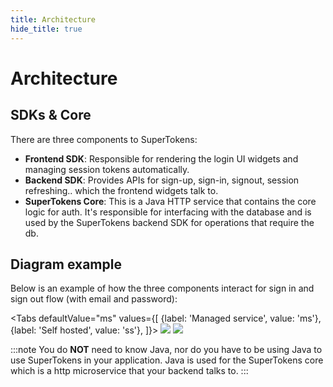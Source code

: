 ```yaml
---
title: Architecture
hide_title: true
---
```


# Architecture


## SDKs & Core
There are three components to SuperTokens:
- **Frontend SDK**: Responsible for rendering the login UI widgets and managing session tokens automatically.
- **Backend SDK**: Provides APIs for sign-up, sign-in, signout, session refreshing.. which the frontend widgets talk to.
- **SuperTokens Core**: This is a Java HTTP service that contains the core logic for auth. It's responsible for interfacing with the database and is used by the SuperTokens backend SDK for operations that require the db.

## Diagram example
Below is an example of how the three components interact for sign in and sign out flow (with email and password):

<Tabs
defaultValue="ms"
values={[
{label: 'Managed service', value: 'ms'},
{label: 'Self hosted', value: 'ss'},
]}>
<TabItem value="ms">
<img src="/img/architecture/managed_service.png" />
</TabItem>
<TabItem value="ss">
<img src="/img/architecture/self_hosted.png" />
</TabItem>
</Tabs>

:::note
You do **NOT** need to know Java, nor do you have to be using Java to use SuperTokens in your application. Java is used for the SuperTokens core which is a http microservice that your backend talks to.
:::